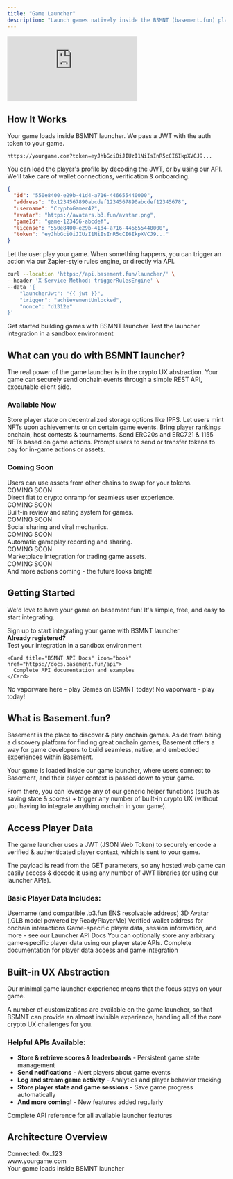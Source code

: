 ```yaml
---
title: "Game Launcher"
description: "Launch games natively inside the BSMNT (basement.fun) platform and build addicting onchain experiences without having to worry about the crypto components"
---
```


 <iframe
   className="w-full aspect-video rounded-xl mb-6"
    src="https://customer-gg6qs7nm5ue94t64.cloudflarestream.com/894036f1ce3e5aa8c6f00972b889a291/iframe?poster=https%3A%2F%2Fcustomer-gg6qs7nm5ue94t64.cloudflarestream.com%2F894036f1ce3e5aa8c6f00972b889a291%2Fthumbnails%2Fthumbnail.jpg%3Ftime%3D%26height%3D600"
    title="Basement.fun Developer Dashboard"
    frameBorder="0"
  allow="accelerometer; autoplay; clipboard-write; encrypted-media; gyroscope; picture-in-picture"
  allowFullScreen
  ></iframe>


## How It Works

<Steps>
<Step title="Load" icon="download">
  Your game loads inside BSMNT launcher. We pass a JWT with the auth token to your game.
  
  ```text Example URL
  https://yourgame.com?token=eyJhbGciOiJIUzI1NiIsInR5cCI6IkpXVCJ9...
  ```
</Step>

<Step title="Auth" icon="key">
  You can load the player's profile by decoding the JWT, or by using our API. We'll take care of wallet connections, verification & onboarding.
  
  ```json Player Profile
  {
    "id": "550e8400-e29b-41d4-a716-446655440000",
    "address": "0x1234567890abcdef1234567890abcdef12345678",
    "username": "CryptoGamer42",
    "avatar": "https://avatars.b3.fun/avatar.png",
    "gameId": "game-123456-abcdef",
    "license": "550e8400-e29b-41d4-a716-446655440000",
    "token": "eyJhbGciOiJIUzI1NiIsInR5cCI6IkpXVCJ9..."
  }
  ```
</Step>

<Step title="Trigger" icon="bolt">
  Let the user play your game. When something happens, you can trigger an action via our Zapier-style rules engine, or directly via API.
  
  ```bash Trigger API Example
  curl --location 'https://api.basement.fun/launcher/' \
  --header 'X-Service-Method: triggerRulesEngine' \
  --data '{
      "launcherJwt": "{{ jwt }}",
      "trigger": "achievementUnlocked",
      "nonce": "d1312e"
  }'
  ```
</Step>
</Steps>

<CardGroup cols={2}>
  <Card title="Register as Developer" icon="user-plus" href="https://basement.fun/developer/signup" cta="Sign Up">
    Get started building games with BSMNT launcher
  </Card>
  
  <Card title="Launcher Playground" icon="play" href="https://basement.fun/playground" cta="Try Now">
    Test the launcher integration in a sandbox environment
  </Card>
</CardGroup>

## What can you do with BSMNT launcher?

The real power of the game launcher is in the crypto UX abstraction. Your game can securely send onchain events through a simple REST API, executable client side.

### Available Now

<CardGroup cols={2}>
  <Card title="Save state to IPFS" icon="database">
    Store player state on decentralized storage options like IPFS.
  </Card>
  
  <Card title="Buy NFTs & Mint" icon="palette">
    Let users mint NFTs upon achievements or on certain game events.
  </Card>
  
  <Card title="Onchain Leaderboards" icon="trophy">
    Bring player rankings onchain, host contests & tournaments.
  </Card>
  
  <Card title="Issue Tokens & NFTs" icon="coins">
    Send ERC20s and ERC721 & 1155 NFTs based on game actions.
  </Card>
  
  <Card title="Pay with Tokens" icon="credit-card">
    Prompt users to send or transfer tokens to pay for in-game actions or assets.
  </Card>
</CardGroup>

### Coming Soon

<CardGroup cols={2}>
  <Card title="Swap & Trade" icon="arrows-rotate">
    Users can use assets from other chains to swap for your tokens.
    <div style={{ marginTop: '8px' }}>
      <span style={{ backgroundColor: '#f59e0b', color: 'white', padding: '2px 6px', borderRadius: '12px', fontSize: '10px', fontWeight: 'bold' }}>COMING SOON</span>
    </div>
  </Card>
  
  <Card title="Credit Card Onramp" icon="credit-card">
    Direct fiat to crypto onramp for seamless user experience.
    <div style={{ marginTop: '8px' }}>
      <span style={{ backgroundColor: '#f59e0b', color: 'white', padding: '2px 6px', borderRadius: '12px', fontSize: '10px', fontWeight: 'bold' }}>COMING SOON</span>
    </div>
  </Card>
  
  <Card title="Collect Reviews" icon="star">
    Built-in review and rating system for games.
    <div style={{ marginTop: '8px' }}>
      <span style={{ backgroundColor: '#f59e0b', color: 'white', padding: '2px 6px', borderRadius: '12px', fontSize: '10px', fontWeight: 'bold' }}>COMING SOON</span>
    </div>
  </Card>
  
  <Card title="Share your Game" icon="share">
    Social sharing and viral mechanics.
    <div style={{ marginTop: '8px' }}>
      <span style={{ backgroundColor: '#f59e0b', color: 'white', padding: '2px 6px', borderRadius: '12px', fontSize: '10px', fontWeight: 'bold' }}>COMING SOON</span>
    </div>
  </Card>
  
  <Card title="Record Gameplay" icon="video">
    Automatic gameplay recording and sharing.
    <div style={{ marginTop: '8px' }}>
      <span style={{ backgroundColor: '#f59e0b', color: 'white', padding: '2px 6px', borderRadius: '12px', fontSize: '10px', fontWeight: 'bold' }}>COMING SOON</span>
    </div>
  </Card>
  
  <Card title="List NFTs" icon="store">
    Marketplace integration for trading game assets.
    <div style={{ marginTop: '8px' }}>
      <span style={{ backgroundColor: '#f59e0b', color: 'white', padding: '2px 6px', borderRadius: '12px', fontSize: '10px', fontWeight: 'bold' }}>COMING SOON</span>
    </div>
  </Card>
</CardGroup>

<Note>
And more actions coming - the future looks bright!
</Note>

## Getting Started

We'd love to have your game on basement.fun! It's simple, free, and easy to start integrating.

<Tabs>
<Tab title="Game Developers">
  <CardGroup cols={1}>
    <Card title="Register as a Developer" icon="user-plus" href="https://basement.fun/developer/signup" cta="Register Now" horizontal>
      Sign up to start integrating your game with BSMNT launcher
    </Card>
  </CardGroup>
  
  <div style={{ marginTop: '16px' }}>
    <strong>Already registered?</strong>
  </div>
  
  <CardGroup cols={2}>
    <Card title="Game Launcher Playground" icon="play" href="https://basement.fun/playground">
      Test your integration in a sandbox environment
    </Card>
    
    <Card title="BSMNT API Docs" icon="book" href="https://docs.basement.fun/api">
      Complete API documentation and examples
    </Card>
  </CardGroup>
</Tab>

<Tab title="Players">
  <Card title="See BSMNT Launcher in Action" icon="gamepad-2" href="https://basement.fun/games" cta="Play Games" horizontal>
    No vaporware here - play Games on BSMNT today!
  </Card>
  
  <Note>
  No vaporware - play today!
  </Note>
</Tab>
</Tabs>

## What is Basement.fun?

Basement is the place to discover & play onchain games. Aside from being a discovery platform for finding great onchain games, Basement offers a way for game developers to build seamless, native, and embedded experiences within Basement.

Your game is loaded inside our game launcher, where users connect to Basement, and their player context is passed down to your game.

From there, you can leverage any of our generic helper functions (such as saving state & scores) + trigger any number of built-in crypto UX (without you having to integrate anything onchain in your game).

## Access Player Data

The game launcher uses a JWT (JSON Web Token) to securely encode a verified & authenticated player context, which is sent to your game.

The payload is read from the GET parameters, so any hosted web game can easily access & decode it using any number of JWT libraries (or using our launcher APIs).

### Basic Player Data Includes:

<AccordionGroup>
<Accordion title="Username and ENS">
  Username (and compatible .b3.fun ENS resolvable address)
</Accordion>

<Accordion title="3D Avatar">
  3D Avatar (.GLB model powered by ReadyPlayerMe)
</Accordion>

<Accordion title="Wallet Address">
  Verified wallet address for onchain interactions
</Accordion>

<Accordion title="Additional Data">
  Game-specific player data, session information, and more - see our Launcher API Docs
</Accordion>
</AccordionGroup>

<Tip>
You can optionally store any arbitrary game-specific player data using our player state APIs.
</Tip>

<Card title="Explore Launcher APIs" icon="code" href="https://docs.basement.fun/api" cta="View Docs" horizontal>
  Complete documentation for player data access and game integration
</Card>

## Built-in UX Abstraction

Our minimal game launcher experience means that the focus stays on your game.

A number of customizations are available on the game launcher, so that BSMNT can provide an almost invisible experience, handling all of the core crypto UX challenges for you.

### Helpful APIs Available:

- **Store & retrieve scores & leaderboards** - Persistent game state management
- **Send notifications** - Alert players about game events
- **Log and stream game activity** - Analytics and player behavior tracking  
- **Store player state and game sessions** - Save game progress automatically
- **And more coming!** - New features added regularly

<Card title="Explore Launcher APIs" icon="api" href="https://docs.basement.fun/api" cta="View Documentation" horizontal>
  Complete API reference for all available launcher features
</Card>

## Architecture Overview

<Frame caption="Game Launcher Integration Flow">
  <div style={{ 
    padding: '20px', 
    backgroundColor: '#f8fafc', 
    border: '1px solid #e2e8f0', 
    borderRadius: '8px',
    textAlign: 'center',
    fontFamily: 'monospace'
  }}>
    <div style={{ marginBottom: '10px', color: '#64748b' }}>Connected: 0x..123</div>
    <div style={{ marginBottom: '10px', backgroundColor: '#007AFF', color: 'white', padding: '8px', borderRadius: '4px' }}>
      www.yourgame.com
    </div>
    <div style={{ fontSize: '14px', color: '#475569' }}>
      Your game loads inside BSMNT launcher
    </div>
  </div>
</Frame>
